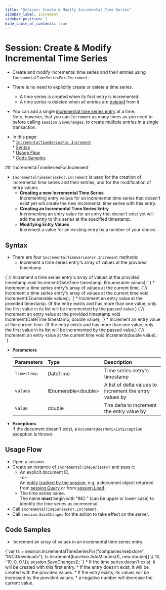 ```yaml
---
title: "Session: Create & Modify Incremental Time Series"
sidebar_label: Increment
sidebar_position: 1
hide_table_of_contents: true
---
```



# Session: Create & Modify Incremental Time Series
<Admonition type="note" title="Note">

* Create and modify incremental time series and their entries using `IncrementalTimeSeriesFor.Increment`.  

* There is no need to explicitly create or delete a time series.  
   * A time series is created when its first entry is incremented.  
   * A time series is deleted when all entries are [deleted](../../../../../document-extensions/timeseries/client-api/session/delete) from it.  

* You can add a single [incremental time series entry](../../../../../document-extensions/timeseries/design#time-series-entries) at a time.  
  Note, however, that you can `Increment` as many times as you need to before calling 
  `session.SaveChanges`, to create multiple entries in a single transaction.  

* In this page:  
      * [`IncrementalTimeSeriesFor.Increment`](../../../../../document-extensions/timeseries/incremental-time-series/client-api/session/increment#timeseriesfor.append)  
         * [Syntax](../../../../../document-extensions/timeseries/incremental-time-series/client-api/session/increment#syntax)  
         * [Usage Flow](../../../../../document-extensions/timeseries/incremental-time-series/client-api/session/increment#usage-flow)  
         * [Code Samples](../../../../../document-extensions/timeseries/incremental-time-series/client-api/session/increment#code-samples)  
</Admonition>
## `IncrementalTimeSeriesFor.Increment`

* `IncrementalTimeSeriesFor.Increment` is used for the creation of incremental time series and 
  their entries, and for the modification of entry values.  
   * **Creating a new Incremental Time Series**  
     Incrementing entry values for an incremental time series that doesn't exist yet will 
     create the new incremental time series with this entry.  
   * **Creating an Incremental Time Series Entry**  
     Incrementing an entry value for an entry that doesn't exist yet will add the entry to 
     this series at the specified timestamp.  
   * **Modifying Entry Values**  
     Increment a value for an existing entry by a number of your choice.  



## Syntax

* There are four `IncrementalTimeSeriesFor.Increment` methods:  
   * Increment a time series entry's array of values at the provided timestamp.   
<TabItem value="something" label="incremental_declaration_increment-values-array-at-provided-timestamp">
<CodeBlock language="csharp">
{`// Increment a time series entry's array of values at the provided timestamp
void Increment(DateTime timestamp, IEnumerable<double> values);
`}
</CodeBlock>
</TabItem>
   * Increment a time series entry's array of values at the current time.  
<TabItem value="something" label="incremental_declaration_increment-values-array-at-current-time">
<CodeBlock language="csharp">
{`// Increment a time series entry's array of values at the current time
void Increment(IEnumerable<double> values);
`}
</CodeBlock>
</TabItem>
   * Increment an entry value at the provided timestamp.  
     (If the entry exists and has more than one value, only the first 
     value in its list will be incremented by the passed value.)  
<TabItem value="something" label="incremental_declaration_increment-value-at-provided-timestamp">
<CodeBlock language="csharp">
{`// Increment an entry value at the provided timestamp
void Increment(DateTime timestamp, double value);
`}
</CodeBlock>
</TabItem>
   * Increment an entry value at the current time.  
     (If the entry exists and has more than one value, only the first 
     value in its list will be incremented by the passed value.)  
<TabItem value="something" label="incremental_declaration_increment-value-at-current-time">
<CodeBlock language="csharp">
{`// Increment an entry value at the current time
void Increment(double value);
`}
</CodeBlock>
</TabItem>

* **Parameters**  

    | Parameters | Type | Description |
    |:-------------|:-------------|:-------------|
    | `timestamp` | DateTime | Time series entry's timestamp |
    | `values` | IEnumerable&lt;double&gt; | A list of delta values to increment the entry values by |
    | `value` | double | The delta to increment the entry value by |

* **Exceptions**  
  If the document doesn't exist, a `DocumentDoesNotExistException` exception is thrown.  



## Usage Flow

* Open a session  
* Create an instance of `IncrementalTimeSeriesFor` and pass it:  
    * An explicit document ID,  
      -or-  
      An [entity tracked by the session](../../../../../client-api/session/loading-entities), 
      e.g. a document object returned from [session.Query](../../../../../client-api/session/querying/how-to-query) 
      or from [session.Load](../../../../../client-api/session/loading-entities#load).  
    * The time series name.  
      The name **must** begin with "INC:" (can be upper or lower case) to identify the time series as incremental.  
* Call `IncrementalTimeSeriesFor.Increment`.  
* Call `session.SaveChanges` for the action to take effect on the server.  



## Code Samples

* Increment an array of values in an incremental time series entry.  
<TabItem value="something" label="incremental_create-incremental-time-series">
<CodeBlock language="csharp">
{`var ts = session.IncrementalTimeSeriesFor("companies/webstore", "INC:Downloads");
ts.Increment(baseline.AddMinutes(1), new double[] \{ 10, -10, 0, 0 \});
session.SaveChanges();
`}
</CodeBlock>
</TabItem>
    * If the time series doesn't exist, it will be created with this first entry.  
    * If the entry doesn't exist, it will be created with the provided values.  
    * If the entry exists, its values will be increased by the provided values.  
       * a negative number will decrease the current value.  



